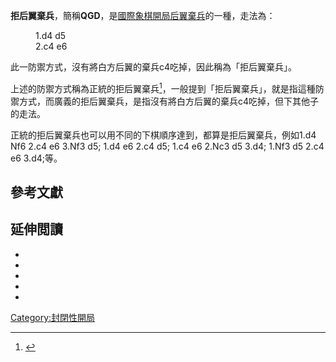 {{noteTA
|T=zh-hans:拒后翼弃兵;zh-hk:拒后翼棄兵;zh-tw:拒后翼棄兵;
|1=zh-hans:后翼弃兵;zh-hk:后翼棄兵;zh-tw:后翼棄兵;
|2=zh-hans:后翼;zh-hk:后翼;zh-tw:后翼;
}}
{{Chess notation}}
{{Infobox chess opening
|openingname = 拒后翼棄兵
|image = {{Chess diagram
|
|
|=
 |rd|nd|bd|qd|kd|bd|nd|rd
 |pd|pd|pd|  |  |pd|pd|pd
 |  |  |  |  |pd|  |  |  
 |  |  |  |pd|  |  |  |  
 |  |  |pl|pl|  |  |  |  
 |  |  |  |  |  |  |  |  
 |pl|pl|  |  |pl|pl|pl|pl
 |rl|nl|bl|ql|kl|bl|nl|rl
   |}}
|moves =1.d4 d5 2.c4 e6
|ECO =D30–D69
|birth =
|nameorigin =
|parentopening =[[后翼棄兵|后翼棄兵]]
|chessgid =75974&move=3&moves=d4.d5.c4.e6&nodes=10703.75972.75973.75974
}}
'''拒后翼棄兵'''，簡稱'''QGD'''，是[[國際象棋開局|國際象棋開局]][[后翼棄兵|后翼棄兵]]的一種，走法為：
:1.d4 d5
:2.c4 e6

此一防禦方式，沒有將白方后翼的棄兵c4吃掉，因此稱為「拒后翼棄兵」。

上述的防禦方式稱為正統的拒后翼棄兵<ref>{{Cite web |url=http://www.eudesign.com/chessops/qgam-03a.htm |title=ChessOps – QGAM-03A |access-date=2020-11-05 |archive-date=2019-09-14 |archive-url=https://web.archive.org/web/20190914025946/http://www.eudesign.com/chessops/qgam-03a.htm |dead-url=no }}</ref>，一般提到「拒后翼棄兵」，就是指這種防禦方式，而廣義的拒后翼棄兵，是指沒有將白方后翼的棄兵c4吃掉，但下其他子的走法。

正統的拒后翼棄兵也可以用不同的下棋順序達到，都算是拒后翼棄兵，例如1.d4 Nf6 2.c4 e6 3.Nf3 d5; 1.d4 e6 2.c4 d5; 1.c4 e6 2.Nc3 d5 3.d4; 1.Nf3 d5 2.c4 e6 3.d4;等。

==參考文獻==
{{reflist}}

==延伸閲讀==
*{{cite book
 | author=Lalic, Bogdan
 | title=Queen's Gambit Declined: Bg5 Systems
 | url=https://archive.org/details/queensgambitdecl00lali
 | publisher=Everyman Chess
 | id=ISBN 9781857442403
 | year=2000
}}
*{{cite book
 | author=Ward, Chris
 | title=Unusual Queen's Gambit Declined
 | publisher=Everyman Chess
 | year=2002
 | id=ISBN 1-85744-218-0
}}
*{{cite book
 | author=McDonald, Neil
 | year=2006
 | title=Starting Out: Queen's Gambit Declined
 | publisher=Everyman Chess
 | id=ISBN 978-1-85744-426-1}}
*{{cite book
 | title=Chess Explained: The Queen's Gambit Declined
 | year=2007
 | author=Rizzitano, James
 | publisher=Gambit Publications
 | id=ISBN 978-1-904600-80-0}}
*{{cite book
 | author=Komarov, Dmitry
 | coauthors=Djuric, Stefan; Pantaleoni, Claudio
 | title=Chess Opening Essentials, Vol. 2: 1.d4 d5 / 1.d4 various / Queen's Gambits
 | publisher=New In Chess
 | year=2009
 | id=ISBN 978-90-5691-269-7}}

[[Category:封閉性開局|Category:封閉性開局]]